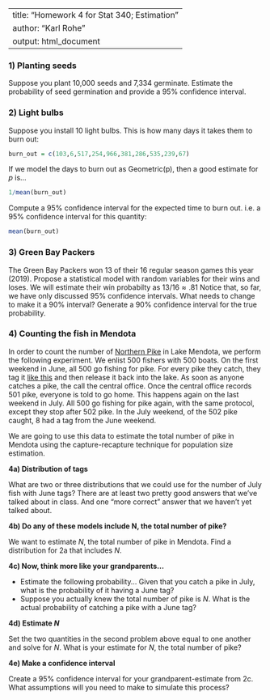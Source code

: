 
---
title: "Homework 4 for Stat 340; Estimation"
author: "Karl Rohe"
output: html_document
---
  
  
### 1)  Planting seeds

Suppose you plant 10,000 seeds and 7,334 germinate.  Estimate the probability of seed germination and provide a 95\% confidence interval. 

### 2) Light bulbs
Suppose you install 10 light bulbs.  This is how many days it takes them to burn out:

```r
burn_out = c(103,6,517,254,966,381,286,535,239,67)
```

If we model the days to burn out as Geometric(p), then a good estimate for $p$ is...

```r
1/mean(burn_out)
```
  
Compute a 95% confidence interval for the expected time to burn out. i.e. a 95% confidence interval for this quantity:

```r
mean(burn_out)
```
  
  

###  3) Green Bay Packers
  
The Green Bay Packers won 13 of their 16 regular season games this year (2019). Propose a statistical model with random variables for their wins and loses.  We will estimate their win probabilty as $13/16 \approx .81$  Notice that, so far, we have only discussed 95\% confidence intervals.  What needs to change to make it a 90\% interval? Generate a 90% confidence interval for the true probability.  



### 4) Counting the fish in Mendota

In order to count the number of [Northern Pike](https://en.wikipedia.org/wiki/Northern_pike) in Lake Mendota,  we perform the following experiment.  We enlist  500 fishers with 500 boats.  On the first weekend in June, all 500 go fishing for pike.  For every pike they catch, they tag it [like this](fishTag.png) and then release it back into the lake.  As soon as anyone catches a pike, the call the central office.  Once the central office records 501 pike, everyone is told to go home.  This happens again on the last weekend in July.  All 500 go fishing for pike again, with the same protocol, except they stop after 502 pike. In the July weekend, of the 502 pike caught, 8 had a tag from the June weekend.

We are going to use this data to estimate the total number of pike in Mendota using the capture-recapture technique for population size estimation.

**4a) Distribution of tags**

What are two or three distributions that we could use for the number of July fish with June tags? There are at least two pretty good answers that we've talked about in class. And one "more correct" answer that we haven't yet talked about. 

**4b) Do any of these models include N, the total number of pike?**

We want to estimate $N$, the total number of pike in Mendota.  Find a distribution for 2a that includes $N$.

**4c)  Now, think more like your grandparents...**

- Estimate the following probability... Given that you catch a pike in July, what is the probability of it having a June tag? 
- Suppose you actually knew the total number of pike is $N$.  What is the actual probability of catching a pike with a June tag?

**4d) Estimate $N$**

Set the two quantities in the second problem above equal to one another and solve for $N$.  What is your estimate for $N$, the total number of pike?

**4e) Make a confidence interval**

Create a 95% confidence interval for your grandparent-estimate from 2c.   What assumptions will you need to make to simulate this process?

  
  


